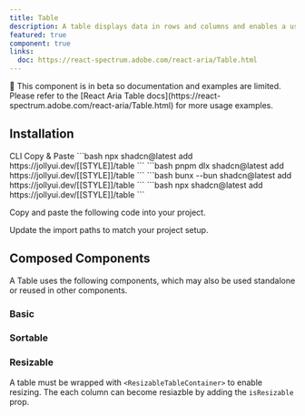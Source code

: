 ```yaml
---
title: Table
description: A table displays data in rows and columns and enables a user to navigate its contents via directional navigation keys, and optionally supports row selection and sorting.
featured: true
component: true
links:
  doc: https://react-spectrum.adobe.com/react-aria/Table.html
---
```


<Callout>
  🚧 This component is in beta so documentation and examples are limited. Please
  refer to the [React Aria Table
  docs](https://react-spectrum.adobe.com/react-aria/Table.html) for more usage
  examples.
</Callout>

<ComponentPreview name="table-demo" />

## Installation

<Tabs defaultValue="cli">

<TabsList>
  <TabsTrigger value="cli">CLI</TabsTrigger>
  <TabsTrigger value="manual">Copy & Paste</TabsTrigger>
</TabsList>

<TabsContent value="cli">

<PackageManagerTabs>
  <PackageManagerContent value="npm">
    ```bash
    npx shadcn@latest add https://jollyui.dev/[[STYLE]]/table
    ```
  </PackageManagerContent>
  <PackageManagerContent value="pnpm">
    ```bash
    pnpm dlx shadcn@latest add https://jollyui.dev/[[STYLE]]/table
    ```

  </PackageManagerContent>
  <PackageManagerContent value="bun">
    ```bash
    bunx --bun shadcn@latest add https://jollyui.dev/[[STYLE]]/table
    ```
  </PackageManagerContent>
  <PackageManagerContent value="yarn">
    ```bash 
    npx shadcn@latest add https://jollyui.dev/[[STYLE]]/table
    ```
  </PackageManagerContent>
</PackageManagerTabs>

</TabsContent>

<TabsContent value="manual">

<Steps>

<Step>Copy and paste the following code into your project.</Step>

<ComponentSource name="table" />

<Step>Update the import paths to match your project setup.</Step>

</Steps>

</TabsContent>

</Tabs>

## Composed Components

A Table uses the following components, which may also be used standalone or reused in other components.

<ComponentCards>
  <ComponentCard component="checkbox" />
</ComponentCards>

### Basic

<ComponentPreview name="table-demo" />

### Sortable

<ComponentPreview name="table-sortable" />

### Resizable

A table must be wrapped with `<ResizableTableContainer>` to enable resizing. The each column can become resiazble by adding the `isResizable` prop.

<ComponentPreview name="table-resizable" />
